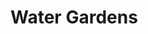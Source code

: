 
# Water Gardens

<ProjectDetails
  region="Dorne"
  house="House Martell"
  type="Miscellaneous"
  status="Not Started"
  warp="/warp watergardens"
  projectLead=""
  dateStarted="Invalid Date"
  dateCompleted="Invalid Date"
/>

